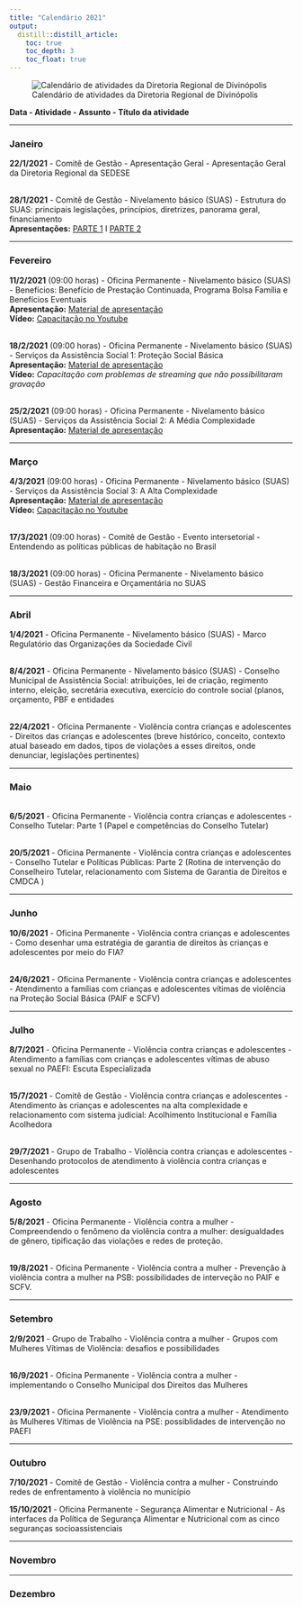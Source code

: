 ```yaml
---
title: "Calendário 2021"
output:
  distill::distill_article:
    toc: true
    toc_depth: 3
    toc_float: true
---
```


![Calendário de atividades da Diretoria Regional de Divinópolis](images/calendar21.jpg)

**Data - Atividade - Assunto - Título da atividade**

---

### Janeiro
**22/1/2021** - Comitê de Gestão - Apresentação Geral - Apresentação Geral da Diretoria Regional da SEDESE

<br>**28/1/2021** - Comitê de Gestão - Nivelamento básico (SUAS) - Estrutura do SUAS: principais legislações, princípios, diretrizes, panorama geral, financiamento
<br> **Apresentações:** [PARTE 1](https://drive.google.com/file/d/11PgzQiS3AcFcLyN24Ov-jkueEQCNVFue/view?usp=sharing) I [PARTE 2](https://drive.google.com/file/d/1OztslnXcmNrQ8fLdxD23mD-LP4rPSKtH/view?usp=sharing)

---

### Fevereiro
**11/2/2021** (09:00 horas) - Oficina Permanente - Nivelamento básico (SUAS) - Benefícios: Benefício de Prestação Continuada, Programa Bolsa Família e Benefícios Eventuais
<br> **Apresentação:** [Material de apresentação](https://drive.google.com/file/d/14vOYl5Wr9xgxVsFvXjZrMoGiysrQh1-5/view?usp=sharing)
<br> **Vídeo:** [Capacitação no Youtube](https://www.youtube.com/watch?v=QYwq8UtAzY8&feature=youtu.be)

<br>**18/2/2021** (09:00 horas) - Oficina Permanente - Nivelamento básico (SUAS) - Serviços da Assistência Social 1: Proteção Social Básica
<br> **Apresentação:** [Material de apresentação](https://drive.google.com/file/d/1xVAvVTk6gk3S8Nv8ekjcLadcusCypVVO/view?usp=sharing)
<br> **Vídeo:** *Capacitação com problemas de streaming que não possibilitaram gravação*

<br>**25/2/2021** (09:00 horas) - Oficina Permanente - Nivelamento básico (SUAS) - Serviços da Assistência Social 2: A Média Complexidade
<br> **Apresentação:** [Material de apresentação](https://drive.google.com/file/d/1LCTe5VOVe6nLGW_Ecd3miPR7kvqcfuAr/view?usp=sharing)

---

### Março
**4/3/2021** (09:00 horas) - Oficina Permanente - Nivelamento básico (SUAS) - Serviços da Assistência Social 3: A Alta Complexidade
<br> **Apresentação:** [Material de apresentação](https://drive.google.com/file/d/1m7s1zr4GPyjWFgYibnoz66hqEsBs-pBT/view?usp=sharing)
<br> **Vídeo:** [Capacitação no Youtube](https://www.youtube.com/watch?v=MWCX44ibF8k)

<br>**17/3/2021** (09:00 horas) - Comitê de Gestão - Evento intersetorial - Entendendo as políticas públicas de habitação no Brasil

<br>**18/3/2021** (09:00 horas) - Oficina Permanente - Nivelamento básico (SUAS) - Gestão Financeira e Orçamentária no SUAS

---

### Abril
**1/4/2021** - Oficina Permanente - Nivelamento básico (SUAS) - Marco Regulatório das Organizações da Sociedade Civil

<br>**8/4/2021** - Oficina Permanente - Nivelamento básico (SUAS) - Conselho Municipal de Assistência Social: atribuições, lei de criação, regimento interno, eleição, secretária executiva, exercício do controle social (planos, orçamento, PBF e entidades

<br>**22/4/2021** - Oficina Permanente - Violência contra crianças e adolescentes - Direitos das crianças e adolescentes (breve histórico, conceito, contexto atual baseado em dados, tipos de violações a esses direitos, onde denunciar, legislações pertinentes)

---

### Maio
<br>**6/5/2021** - Oficina Permanente - Violência contra crianças e adolescentes - Conselho Tutelar: Parte 1 (Papel e competências do Conselho Tutelar)

<br>**20/5/2021** - Oficina Permanente - Violência contra crianças e adolescentes - Conselho Tutelar e Políticas Públicas: Parte 2 (Rotina de intervenção do Conselheiro Tutelar, relacionamento com Sistema de Garantia de Direitos e CMDCA )

---

### Junho
**10/6/2021** - Oficina Permanente - Violência contra crianças e adolescentes - Como desenhar uma estratégia de garantia de direitos às crianças e adolescentes por meio do FIA?

<br>**24/6/2021** - Oficina Permanente - Violência contra crianças e adolescentes - Atendimento a famílias com crianças e adolescentes vítimas de violência na Proteção Social Básica (PAIF e SCFV)

---

### Julho
**8/7/2021** - Oficina Permanente - Violência contra crianças e adolescentes - Atendimento a famílias com crianças e adolescentes vítimas de abuso sexual no PAEFI: Escuta Especializada

<br>**15/7/2021** - Comitê de Gestão - Violência contra crianças e adolescentes - Atendimento às crianças e adolescentes na alta complexidade e relacionamento com sistema judicial: Acolhimento Institucional e Família Acolhedora

<br>**29/7/2021** - Grupo de Trabalho - Violência contra crianças e adolescentes - Desenhando protocolos de atendimento à violência contra crianças e adolescentes

---

### Agosto
**5/8/2021** - Oficina Permanente - Violência contra a mulher - Compreendendo o fenômeno da violência contra a mulher: desigualdades de gênero, tipificação das violações e redes de proteção.

<br>**19/8/2021** - Oficina Permanente - Violência contra a mulher - Prevenção à violência contra a mulher na PSB: possibilidades de interveção no PAIF e SCFV.

---

### Setembro
**2/9/2021** - Grupo de Trabalho - Violência contra a mulher - Grupos com Mulheres Vítimas de Violência: desafios e possibilidades

<br>**16/9/2021** - Oficina Permanente - Violência contra a mulher - implementando o Conselho Municipal dos Direitos das Mulheres

<br>**23/9/2021** - Oficina Permanente - Violência contra a mulher - Atendimento às Mulheres Vítimas de Violência na PSE: possiblidades de intervenção no PAEFI

---

### Outubro
**7/10/2021** - Comitê de Gestão - Violência contra a mulher - Construindo redes de enfrentamento à violência no município

**15/10/2021** - Oficina Permanente - Segurança Alimentar e Nutricional - As interfaces da Política de Segurança Alimentar e Nutricional com as cinco seguranças socioassistenciais

---

### Novembro


---

### Dezembro

